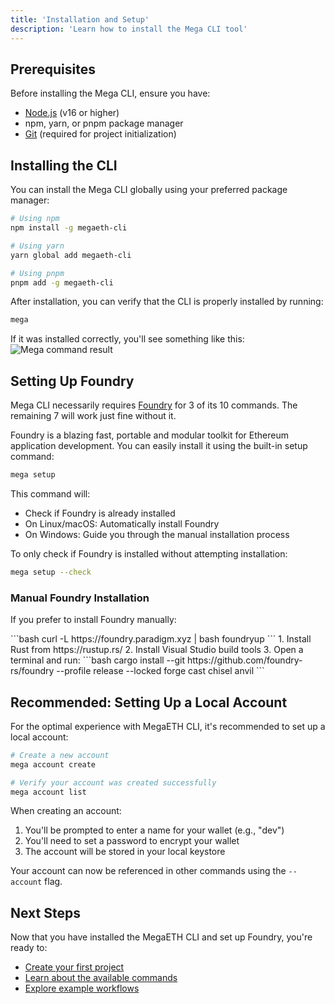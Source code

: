 ```yaml
---
title: 'Installation and Setup'
description: 'Learn how to install the Mega CLI tool'
---
```


## Prerequisites

Before installing the Mega CLI, ensure you have:

- [Node.js](https://nodejs.org/) (v16 or higher)
- npm, yarn, or pnpm package manager
- [Git](https://git-scm.com/downloads) (required for project initialization)


## Installing the CLI

You can install the Mega CLI globally using your preferred package manager:

```bash
# Using npm
npm install -g megaeth-cli

# Using yarn
yarn global add megaeth-cli

# Using pnpm
pnpm add -g megaeth-cli
```

After installation, you can verify that the CLI is properly installed by running:

```bash
mega
```

If it was installed correctly, you'll see something like this:
![Mega command result](/images/mega-screenshot.png)


## Setting Up Foundry

Mega CLI necessarily requires [Foundry](https://book.getfoundry.sh/) for 3 of its 10 commands. The remaining 7 will work just fine without it. 

Foundry is a blazing fast, portable and modular toolkit for Ethereum application development. You can easily install it using the built-in setup command:

```bash
mega setup
```

This command will:
- Check if Foundry is already installed
- On Linux/macOS: Automatically install Foundry
- On Windows: Guide you through the manual installation process

To only check if Foundry is installed without attempting installation:

```bash
mega setup --check
```

### Manual Foundry Installation

If you prefer to install Foundry manually:

<Tabs>
  <Tab title="Linux/macOS">
    ```bash
    curl -L https://foundry.paradigm.xyz | bash
    foundryup
    ```
  </Tab>
  <Tab title="Windows">
    1. Install Rust from https://rustup.rs/
    2. Install Visual Studio build tools
    3. Open a terminal and run:
    ```bash
    cargo install --git https://github.com/foundry-rs/foundry --profile release --locked forge cast chisel anvil
    ```
  </Tab>
</Tabs>

## Recommended: Setting Up a Local Account

For the optimal experience with MegaETH CLI, it's recommended to set up a local account:

```bash
# Create a new account
mega account create

# Verify your account was created successfully
mega account list
```

When creating an account:
1. You'll be prompted to enter a name for your wallet (e.g., "dev")
2. You'll need to set a password to encrypt your wallet
3. The account will be stored in your local keystore

Your account can now be referenced in other commands using the `--account` flag.

## Next Steps

Now that you have installed the MegaETH CLI and set up Foundry, you're ready to:

- [Create your first project](/quickstart)
- [Learn about the available commands](/commands/init)
- [Explore example workflows](/reference/examples)